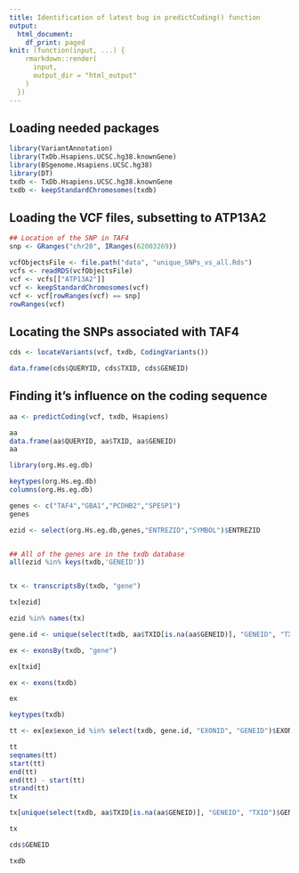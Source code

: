 ```yaml
---
title: Identification of latest bug in predictCoding() function
output:
  html_document:
    df_print: paged
knit: (function(input, ...) {
    rmarkdown::render(
      input,
      output_dir = "html_output"
    )
  })
---
```


## Loading needed packages

```r
library(VariantAnnotation)
library(TxDb.Hsapiens.UCSC.hg38.knownGene)
library(BSgenome.Hsapiens.UCSC.hg38)
library(DT)
txdb <- TxDb.Hsapiens.UCSC.hg38.knownGene
txdb <- keepStandardChromosomes(txdb)
```


## Loading the VCF files, subsetting to ATP13A2

```r
## Location of the SNP in TAF4
snp <- GRanges("chr20", IRanges(62003269))

vcfObjectsFile <- file.path("data", "unique_SNPs_vs_all.Rds")
vcfs <- readRDS(vcfObjectsFile)
vcf <- vcfs[["ATP13A2"]]
vcf <- keepStandardChromosomes(vcf)
vcf <- vcf[rowRanges(vcf) == snp]
rowRanges(vcf)
```



## Locating the SNPs associated with TAF4
```r
cds <- locateVariants(vcf, txdb, CodingVariants())

data.frame(cds$QUERYID, cds$TXID, cds$GENEID)
```

## Finding it's influence on the coding sequence
```r
aa <- predictCoding(vcf, txdb, Hsapiens)

aa
data.frame(aa$QUERYID, aa$TXID, aa$GENEID)
aa
```


```r
library(org.Hs.eg.db)

keytypes(org.Hs.eg.db)
columns(org.Hs.eg.db)

genes <- c("TAF4","GBA1","PCDHB2","SPESP1")
genes

ezid <- select(org.Hs.eg.db,genes,"ENTREZID","SYMBOL")$ENTREZID


## All of the genes are in the txdb database
all(ezid %in% keys(txdb,'GENEID'))


tx <- transcriptsBy(txdb, "gene")

tx[ezid]

ezid %in% names(tx)

gene.id <- unique(select(txdb, aa$TXID[is.na(aa$GENEID)], "GENEID", "TXID")$GENEID)

ex <- exonsBy(txdb, "gene")

ex[txid]

ex <- exons(txdb)

ex

keytypes(txdb)

tt <- ex[ex$exon_id %in% select(txdb, gene.id, "EXONID", "GENEID")$EXONID]

tt
seqnames(tt)
start(tt)
end(tt)
end(tt) - start(tt)
strand(tt)
tx

tx[unique(select(txdb, aa$TXID[is.na(aa$GENEID)], "GENEID", "TXID")$GENEID)]

tx

cds$GENEID

txdb
```
